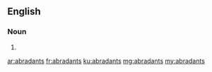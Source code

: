 ==English==

===Noun===
{{head|en}}

# {{plural of|abradant}}

[[ar:abradants]]
[[fr:abradants]]
[[ku:abradants]]
[[mg:abradants]]
[[my:abradants]]